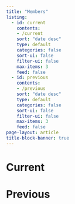 ```yaml
---
title: "Members"
listing:
  - id: current
    contents:
    - /current
    sort: "date desc"
    type: default
    categories: false
    sort-ui: false
    filter-ui: false
    max-items: 3
    feed: false
  - id: previous
    contents:
    - /previous
    sort: "date desc"
    type: default
    categories: false
    sort-ui: false
    filter-ui: false
    max-items: 3
    feed: false
page-layout: article
title-block-banner: true
---
```


# Current 

::: {#current}
:::

# Previous

::: {#previous}
:::
